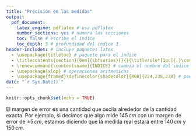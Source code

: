 ```yaml
---
title: "Precisión en las medidas"
output:
  pdf_document:
    latex_engine: pdflatex # usa pdflatex
    number_sections: yes # numera las secciones
    toc: false # escribe el índice
    toc_depth: 3 # profundidad del indice 3
header-includes: # incluye paquetes latex
  - \usepackage{titletoc} # paquete para el indice
  - \titlecontents{section}[0em]{\bfseries}{}{}{\titlerule*[1pc]{.}\contentspage} # cambia el nombre del indice
  - \renewcommand{\contentsname}{ÍNDICE} # cambia el nombre del indice
  - \usepackage{xlop} # operaciones aritmeticas
  - \usepackage{framed}\definecolor{shadecolor}{RGB}{224,238,238} # paquete para sombrear texto
date: "`r Sys.Date()`"
---
```


```r
knitr::opts_chunk$set(echo = TRUE)
```

El margen de error es una cantidad que oscila alrededor de la cantidad exacta. Por ejemplo, si decimos que algo mide $145 \, cm$ con un margen de error de $\pm 5 \, cm$, estamos diciendo que la medida real estará entre $140 \, cm$ y $150 \, cm$.